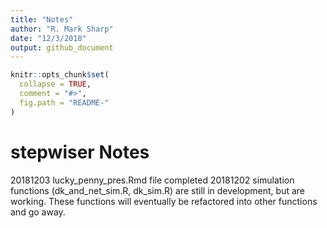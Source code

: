 ```yaml
---
title: "Notes"
author: "R. Mark Sharp"
date: "12/3/2018"
output: github_document
---
```

<!-- Notes.md is generated from Notes.Rmd. Please edit that file -->

```r
knitr::opts_chunk$set(
  collapse = TRUE,
  comment = "#>",
  fig.path = "README-"
)
```

# stepwiser Notes

20181203 lucky_penny_pres.Rmd file completed
20181202 simulation functions (dk_and_net_sim.R, dk_sim.R) are still in development, but
    are working. These functions will eventually be refactored into other functions and
    go away.
    